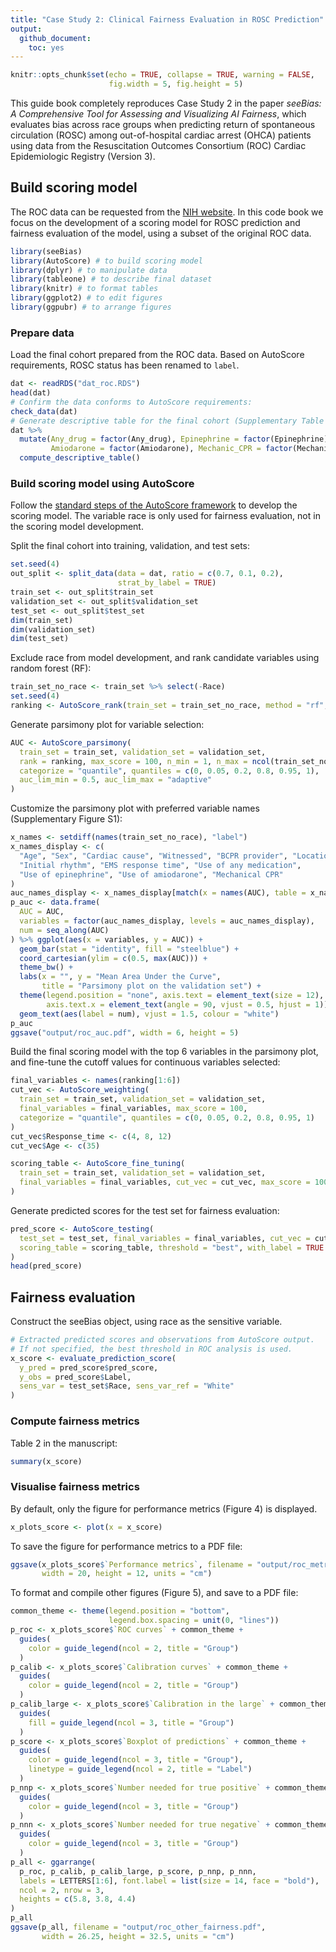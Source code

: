 ```yaml
---
title: "Case Study 2: Clinical Fairness Evaluation in ROSC Prediction"
output: 
  github_document:
    toc: yes
---
```


```r
knitr::opts_chunk$set(echo = TRUE, collapse = TRUE, warning = FALSE, 
                      fig.width = 5, fig.height = 5)
```

This guide book completely reproduces Case Study 2 in the paper 
*seeBias: A Comprehensive Tool for Assessing and Visualizing AI Fairness*, 
which evaluates bias across race groups when predicting return of
spontaneous circulation (ROSC) among out-of-hospital cardiac arrest (OHCA)
patients using data from the Resuscitation Outcomes Consortium (ROC) Cardiac
Epidemiologic Registry (Version 3).

## Build scoring model

The ROC data can be requested from the [NIH website](https://biolincc.nhlbi.nih.gov/studies/roc_cardiac_epistry_3/#:~:text=The%20ROC%20Cardiac%20Epistry%20version,and%20which%20data%20were%20collected). 
In this code book we focus on the development of a scoring model for ROSC
prediction and fairness evaluation of the model, using a subset of the original
ROC data.

```r
library(seeBias)
library(AutoScore) # to build scoring model
library(dplyr) # to manipulate data
library(tableone) # to describe final dataset
library(knitr) # to format tables
library(ggplot2) # to edit figures
library(ggpubr) # to arrange figures
```

### Prepare data

Load the final cohort prepared from the ROC data. Based on AutoScore
requirements, ROSC status has been renamed to `label`.

```r
dat <- readRDS("dat_roc.RDS")
head(dat)
# Confirm the data conforms to AutoScore requirements:
check_data(dat)
# Generate descriptive table for the final cohort (Supplementary Table S2):
dat %>%
  mutate(Any_drug = factor(Any_drug), Epinephrine = factor(Epinephrine), 
         Amiodarone = factor(Amiodarone), Mechanic_CPR = factor(Mechanic_CPR)) %>%
  compute_descriptive_table()
```

### Build scoring model using AutoScore

Follow the [standard steps of the AutoScore framework](https://nliulab.github.io/AutoScore/) 
to develop the scoring model. The variable race is only used for fairness
evaluation, not in the scoring model development.

Split the final cohort into training, validation, and test sets:

```r
set.seed(4)
out_split <- split_data(data = dat, ratio = c(0.7, 0.1, 0.2), 
                        strat_by_label = TRUE)
train_set <- out_split$train_set
validation_set <- out_split$validation_set
test_set <- out_split$test_set
dim(train_set)
dim(validation_set)
dim(test_set)
```

Exclude race from model development, and rank candidate variables using random
forest (RF):

```r
train_set_no_race <- train_set %>% select(-Race)
set.seed(4)
ranking <- AutoScore_rank(train_set = train_set_no_race, method = "rf", ntree = 100)
```

Generate parsimony plot for variable selection:

```r
AUC <- AutoScore_parsimony(
  train_set = train_set, validation_set = validation_set,
  rank = ranking, max_score = 100, n_min = 1, n_max = ncol(train_set_no_race) - 1,
  categorize = "quantile", quantiles = c(0, 0.05, 0.2, 0.8, 0.95, 1),
  auc_lim_min = 0.5, auc_lim_max = "adaptive"
)
```

Customize the parsimony plot with preferred variable names (Supplementary Figure S1):

```r
x_names <- setdiff(names(train_set_no_race), "label")
x_names_display <- c(
  "Age", "Sex", "Cardiac cause", "Witnessed", "BCPR provider", "Location", 
  "Initial rhythm", "EMS response time", "Use of any medication", 
  "Use of epinephrine", "Use of amiodarone", "Mechanical CPR"
)
auc_names_display <- x_names_display[match(x = names(AUC), table = x_names)]
p_auc <- data.frame(
  AUC = AUC, 
  variables = factor(auc_names_display, levels = auc_names_display), 
  num = seq_along(AUC)
) %>% ggplot(aes(x = variables, y = AUC)) + 
  geom_bar(stat = "identity", fill = "steelblue") + 
  coord_cartesian(ylim = c(0.5, max(AUC))) + 
  theme_bw() + 
  labs(x = "", y = "Mean Area Under the Curve", 
       title = "Parsimony plot on the validation set") + 
  theme(legend.position = "none", axis.text = element_text(size = 12), 
        axis.text.x = element_text(angle = 90, vjust = 0.5, hjust = 1)) + 
  geom_text(aes(label = num), vjust = 1.5, colour = "white")
p_auc
ggsave("output/roc_auc.pdf", width = 6, height = 5)
```

Build the final scoring model with the top 6 variables in the parsimony plot,
and fine-tune the cutoff values for continuous variables selected:

```r
final_variables <- names(ranking[1:6])
cut_vec <- AutoScore_weighting( 
  train_set = train_set, validation_set = validation_set,
  final_variables = final_variables, max_score = 100,
  categorize = "quantile", quantiles = c(0, 0.05, 0.2, 0.8, 0.95, 1)
)
cut_vec$Response_time <- c(4, 8, 12)
cut_vec$Age <- c(35)

scoring_table <- AutoScore_fine_tuning(
  train_set = train_set, validation_set = validation_set, 
  final_variables = final_variables, cut_vec = cut_vec, max_score = 100
)
```

Generate predicted scores for the test set for fairness evaluation:

```r
pred_score <- AutoScore_testing(
  test_set = test_set, final_variables = final_variables, cut_vec = cut_vec,
  scoring_table = scoring_table, threshold = "best", with_label = TRUE
)
head(pred_score)
```

## Fairness evaluation

Construct the seeBias object, using race as the sensitive variable.

```r
# Extracted predicted scores and observations from AutoScore output.
# If not specified, the best threshold in ROC analysis is used.
x_score <- evaluate_prediction_score(
  y_pred = pred_score$pred_score, 
  y_obs = pred_score$Label,
  sens_var = test_set$Race, sens_var_ref = "White"
)
```

### Compute fairness metrics

Table 2 in the manuscript:

```r
summary(x_score)
```

### Visualise fairness metrics

By default, only the figure for performance metrics (Figure 4) is displayed.

```r
x_plots_score <- plot(x = x_score)
```

To save the figure for performance metrics to a PDF file:

```r
ggsave(x_plots_score$`Performance metrics`, filename = "output/roc_metrics.pdf", 
       width = 20, height = 12, units = "cm")
```

To format and compile other figures (Figure 5), and save to a PDF file:

```r
common_theme <- theme(legend.position = "bottom", 
                      legend.box.spacing = unit(0, "lines"))
p_roc <- x_plots_score$`ROC curves` + common_theme + 
  guides(
    color = guide_legend(ncol = 2, title = "Group")
  )
p_calib <- x_plots_score$`Calibration curves` + common_theme + 
  guides(
    color = guide_legend(ncol = 2, title = "Group")
  )
p_calib_large <- x_plots_score$`Calibration in the large` + common_theme + 
  guides(
    fill = guide_legend(ncol = 3, title = "Group")
  )
p_score <- x_plots_score$`Boxplot of predictions` + common_theme + 
  guides(
    color = guide_legend(ncol = 3, title = "Group"),
    linetype = guide_legend(ncol = 2, title = "Label")
  )
p_nnp <- x_plots_score$`Number needed for true positive` + common_theme + 
  guides(
    color = guide_legend(ncol = 3, title = "Group")
  )
p_nnn <- x_plots_score$`Number needed for true negative` + common_theme + 
  guides(
    color = guide_legend(ncol = 3, title = "Group")
  )
p_all <- ggarrange(
  p_roc, p_calib, p_calib_large, p_score, p_nnp, p_nnn,
  labels = LETTERS[1:6], font.label = list(size = 14, face = "bold"),
  ncol = 2, nrow = 3,
  heights = c(5.8, 3.8, 4.4)
)
p_all
ggsave(p_all, filename = "output/roc_other_fairness.pdf", 
       width = 26.25, height = 32.5, units = "cm")
```
